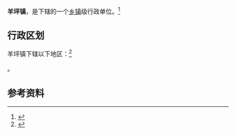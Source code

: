 {{中国乡级行政区|52/26/25/103/000}}

'''羊坪镇'''，是{{PRC admin/fullname|52/26/25/103/000|3}}下辖的一个[[乡镇|乡镇]]级行政单位。<ref>{{PRC admin/ref sgc|{{PRC admin/parent|52/26/25/103/000}}}}</ref>

== 行政区划 ==

羊坪镇下辖以下地区：<ref>{{PRC admin/ref sgc|52/26/25/103/000}}</ref>

{{PRC admin/children|52/26/25/103/000}}。

== 参考资料 ==

{{reflist}}

{{行政区划小作品}}
{{PRC admin/navcat|52/26/25/103/000}}